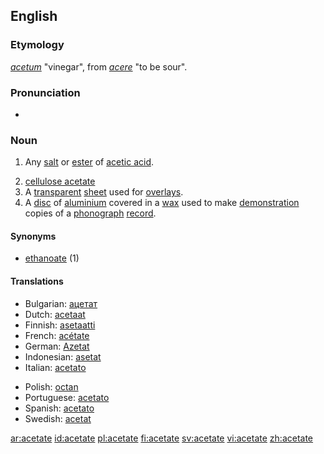 {{wikipedia}}
==English==

===Etymology===
{{L.}} ''[[acetum]]'' "vinegar", from ''[[acere]]'' "to be sour".

===Pronunciation===
*{{audio|en-us-acetate.ogg|Audio (US)}}

===Noun===
{{en-noun}}

#{{organic chemistry}} Any [[salt]] or [[ester]] of [[acetic acid]].
# [[cellulose acetate]]
# A [[transparent]] [[sheet]] used for [[overlay]]s.
# A [[disc]] of [[aluminium]] covered in a [[wax]] used to make [[demonstration]] copies of a [[phonograph]] [[record]].

====Synonyms====
*[[ethanoate]] (1)

====Translations====
{{trans-top|salt or ester of acetic acid}}
*Bulgarian: [[ацетат]] {{m}}
*Dutch: [[acetaat]]
*Finnish: [[asetaatti]]
*French: [[acétate]] 
*German: [[Azetat]] {{n}}
*Indonesian: [[asetat]] 
*Italian: [[acetato]] {{m}}
{{trans-mid}}
*Polish: [[octan]]
*Portuguese: [[acetato]] 
*Spanish: [[acetato]]
*Swedish: [[acetat]]
{{trans-bottom}}

{{trans-top|cellulose acetate}}
{{trans-mid}}
{{trans-bottom}}

{{trans-top|transparent overlay sheet}}
{{trans-mid}}
{{trans-bottom}}

{{trans-top|aluminium disc covered in wax}}
{{trans-mid}}
{{trans-bottom}}

[[ar:acetate]]
[[id:acetate]]
[[pl:acetate]]
[[fi:acetate]]
[[sv:acetate]]
[[vi:acetate]]
[[zh:acetate]]